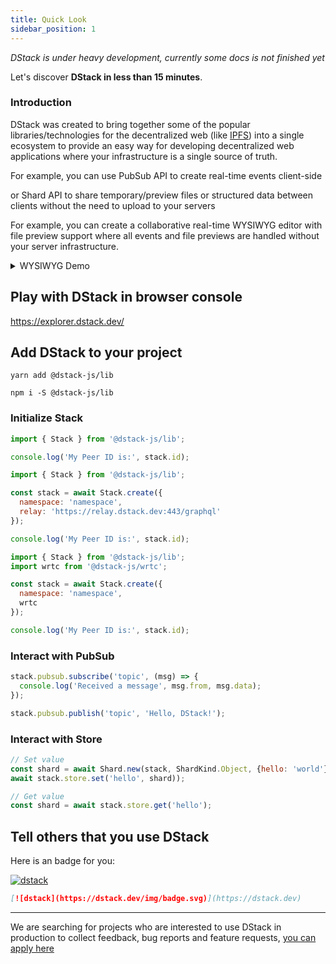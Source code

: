 ```yaml
---
title: Quick Look
sidebar_position: 1
---
```


_DStack is under heavy development, currently some docs is not finished yet_

Let's discover **DStack in less than 15 minutes**.

### Introduction

DStack was created to bring together some of the popular libraries/technologies for the decentralized web (like [IPFS](https://ipfs.io)) into a single ecosystem to provide an easy way for developing decentralized web applications where your infrastructure is a single source of truth.

For example, you can use PubSub API to create real-time events client-side

or Shard API to share temporary/preview files or structured data between clients without the need to upload to your servers

For example, you can create a collaborative real-time WYSIWYG editor with file preview support where all events and file previews are handled without your server infrastructure.

<details>

<summary> WYSIWYG Demo </summary>

![Demo](https://i.imgur.com/cKjBrge.gif)

</details>

## Play with DStack in browser console

https://explorer.dstack.dev/

## Add DStack to your project

<Tabs>
  <TabItem value="yarn" label="Yarn">

```shell
yarn add @dstack-js/lib
```

  </TabItem>
  <TabItem value="npm" label="NPM">

```shell
npm i -S @dstack-js/lib
```

  </TabItem>
</Tabs>

### Initialize Stack

<Tabs>
  <TabItem value="public-relay" label="Public Relay">

```javascript
import { Stack } from '@dstack-js/lib';

console.log('My Peer ID is:', stack.id);
```

  </TabItem>
  <TabItem value="custom-relay" label="Custom Relay">

```javascript
import { Stack } from '@dstack-js/lib';

const stack = await Stack.create({
  namespace: 'namespace',
  relay: 'https://relay.dstack.dev:443/graphql'
});

console.log('My Peer ID is:', stack.id);
```

  </TabItem>

  <TabItem value="non-browser" label="Non-browser environment">

```javascript
import { Stack } from '@dstack-js/lib';
import wrtc from '@dstack-js/wrtc';

const stack = await Stack.create({
  namespace: 'namespace',
  wrtc
});

console.log('My Peer ID is:', stack.id);
```

  </TabItem>
</Tabs>

### Interact with PubSub

```javascript
stack.pubsub.subscribe('topic', (msg) => {
  console.log('Received a message', msg.from, msg.data);
});

stack.pubsub.publish('topic', 'Hello, DStack!');
```

### Interact with Store

```javascript
// Set value
const shard = await Shard.new(stack, ShardKind.Object, {hello: 'world'})
await stack.store.set('hello', shard));

// Get value
const shard = await stack.store.get('hello');
```

## Tell others that you use DStack

Here is an badge for you:

[![dstack](https://dstack.dev/img/badge.svg)](https://dstack.dev)

```markdown
[![dstack](https://dstack.dev/img/badge.svg)](https://dstack.dev)
```
---

We are searching for projects who are interested to use DStack in production to collect feedback, bug reports and feature requests, [you can apply here](https://6l3fibt6mac.typeform.com/to/NZL0qDN2)
